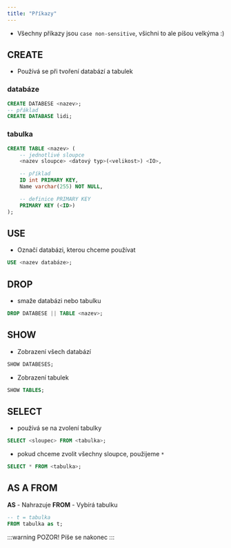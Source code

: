 ```yaml
---
title: "Příkazy"
---
```

* Všechny příkazy jsou `case non-sensitive`, všichni to ale píšou velkýma :\)

## CREATE
* Používá se při tvoření databází a tabulek
### databáze
```sql
CREATE DATABESE <nazev>;
-- přáklad
CREATE DATABASE lidi;
```

### tabulka
```sql
CREATE TABLE <nazev> (
    -- jednotlivé sloupce
    <nazev sloupce> <datový typ>(<velikost>) <IO>,

    -- příklad
    ID int PRIMARY KEY,
    Name varchar(255) NOT NULL,

    -- definice PRIMARY KEY
    PRIMARY KEY (<ID>) 
);
``` 

## USE
* Označí databázi, kterou chceme používat
```sql
USE <nazev databáze>;
```

## DROP
* smaže databázi nebo tabulku
```sql
DROP DATABESE || TABLE <nazev>;
```

## SHOW
* Zobrazení všech databází
```sql
SHOW DATABESES;
```

* Zobrazení tabulek
```sql
SHOW TABLES;
```
 
## SELECT
* používá se na zvolení tabulky
```sql
SELECT <sloupec> FROM <tabulka>;
```

* pokud chceme zvolit všechny sloupce, použijeme `*`
```sql
SELECT * FROM <tabulka>;
```

## AS A FROM
**AS** - Nahrazuje
**FROM** - Vybírá tabulku
```sql
-- t = tabulka
FROM tabulka as t;
```
:::warning POZOR!
Píše se nakonec
:::

